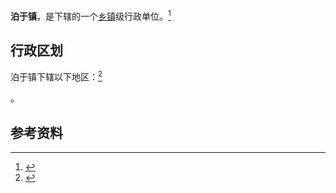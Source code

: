 {{中国乡级行政区|37/10/02/105/000}}

'''泊于镇'''，是{{PRC admin/fullname|37/10/02/105/000|3}}下辖的一个[[乡镇|乡镇]]级行政单位。<ref>{{PRC admin/ref sgc|{{PRC admin/parent|37/10/02/105/000}}}}</ref>

== 行政区划 ==

泊于镇下辖以下地区：<ref>{{PRC admin/ref sgc|37/10/02/105/000}}</ref>

{{PRC admin/children|37/10/02/105/000}}。

== 参考资料 ==

{{reflist}}

{{行政区划小作品}}
{{PRC admin/navcat|37/10/02/105/000}}